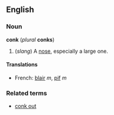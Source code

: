 ==English==
===Noun===
'''conk''' (''plural'' '''conks''')

#(''slang'') A [[nose]], especially a large one.

====Translations====
*French: [[blair]] ''m'', [[pif]] ''m''

===Related terms===
*[[conk out]]